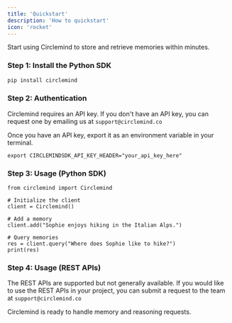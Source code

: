```yaml
---
title: 'Quickstart'
description: 'How to quickstart'
icon: 'rocket'
---
```


Start using Circlemind to store and retrieve memories within minutes.

### Step 1: Install the Python SDK
```bash
pip install circlemind
```

### Step 2: Authentication
Circlemind requires an API key. If you don't have an API key, you can request one by emailing us at `support@circlemind.co`

Once you have an API key, export it as an environment variable in your terminal.

```
export CIRCLEMINDSDK_API_KEY_HEADER="your_api_key_here"
```

### Step 3: Usage (Python SDK)
```
from circlemind import Circlemind

# Initialize the client
client = Circlemind()

# Add a memory
client.add("Sophie enjoys hiking in the Italian Alps.")

# Query memories
res = client.query("Where does Sophie like to hike?")
print(res)
```

### Step 4: Usage (REST APIs)
The REST APIs are supported but not generally available. If you would like to use the REST APIs in your project, you can submit a request to the team at `support@circlemind.co`

Circlemind is ready to handle memory and reasoning requests.